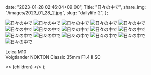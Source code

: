 
  date: "2023-01-28 02:46:04+09:00",
  Title: "日々の中で",
  share_img: "/images/2023_01_28_2.jpg",
  slug: "dailylife-2",
};

![日々の中で](/images/2023_01_28_1.jpg)
![日々の中で](/images/2023_01_28_2.jpg)
![日々の中で](/images/2023_01_28_3.jpg)
![日々の中で](/images/2023_01_28_4.jpg)
![日々の中で](/images/2023_01_28_5.jpg)
![日々の中で](/images/2023_01_28_6.jpg)
![日々の中で](/images/2023_01_28_7.jpg)
![日々の中で](/images/2023_01_28_8.jpg)
![日々の中で](/images/2023_01_28_9.jpg)
![日々の中で](/images/2023_01_28_10.jpg)
![日々の中で](/images/2023_01_28_11.jpg)
![日々の中で](/images/2023_01_28_12.jpg)
![日々の中で](/images/2023_01_28_13.jpg)
![日々の中で](/images/2023_01_28_14.jpg)
![日々の中で](/images/2023_01_28_15.jpg)
![日々の中で](/images/2023_01_28_16.jpg)

Leica M10<br />
Voigtlander NOKTON Classic 35mm F1.4 Ⅱ SC

  <>
    <Head>
      <title>{meta.Title} | 異郷好実</title>
    </Head>
    <PostLayout meta={meta}>{children}</PostLayout>
  </>
);
